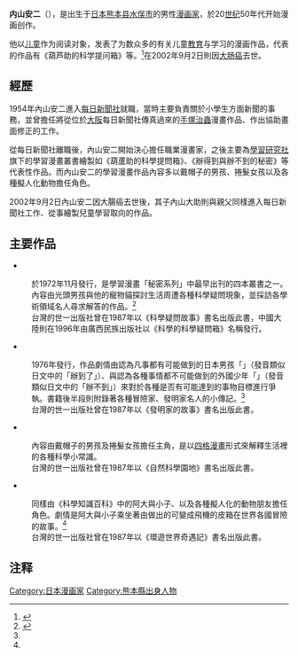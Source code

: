 {{Infobox Comics creator
| name          = 內山 安二
| japanese      = 内山安二
| kana          = うちやま やすじ
| romaji        = Uchiyama Yasuji
| birthdate     = {{Birth date|1935|6|21}}
| location      = [[熊本县|熊本县]][[水俣市|水俣市]]
| deathdate     = {{Death date and age|2002|9|2|1935|6|21}}
| deathplace    = [[东京都|东京都]]
| nationality   = {{JPN}}
| area          = 教育、学习漫画
| notable works = 《葫芦助的科学提问箱》等
}}
'''内山安二'''（{{bd|1935年|6月21日|2002年|9月2日}}），是出生于[[日本|日本]][[熊本县|熊本县]][[水俣市|水俣市]]的男性[[漫画家|漫画家]]，於20[[世纪|世纪]]50年代开始漫画创作。

他以[[儿童|儿童]]作为阅读对象，发表了为数众多的有关儿童[[教育|教育]]与学习的漫画作品，代表的作品有《葫芦助的科学提问箱》等。<ref>{{Cite web  |url=http://bq.kongfz.com/detail_15474984_15/  |title=内山安二的相关作品  }}{{Dead link|date=2020年6月 |bot=InternetArchiveBot |fix-attempted=yes }}</ref>在2002年9月2日則因[[大肠癌|大肠癌]]去世。

==經歷==
1954年內山安二進入[[每日新聞社|每日新聞社]]就職，當時主要負責關於小學生方面新聞的事務，並曾擔任將從位於[[大阪市|大阪]]每日新聞社傳真過來的[[手塚治蟲|手塚治蟲]]漫畫作品、作出協助畫面修正的工作。

從每日新聞社離職後，內山安二開始決心擔任職業漫畫家，之後主要為[[學習研究社|學習研究社]]旗下的學習漫畫叢書{{nihongo|「秘密系列」|ひみつシリーズ}}繪製如《葫蘆助的科學提問箱》、《辦得到與辦不到的秘密》等代表性作品。而內山安二的學習漫畫作品內容多以戴帽子的男孩、捲髮女孩以及各種擬人化動物擔任角色。

2002年9月2日內山安二因大腸癌去世後，其子內山大助則與親父同樣進入每日新聞社工作、從事繪製兒童學習取向的作品。

==主要作品==
*{{nihongo|'''葫蘆助的科學提問箱'''|コロ助の科学質問箱}}
:於1972年11月發行，是學習漫畫「秘密系列」中最早出刊的四本叢書之一。
:內容由光頭男孩{{nihongo|「葫蘆助」|コロ助}}與他的寵物貓{{nihongo|「喵可」|ニャーゴ}}探討生活周遭各種科學疑問現象，並採訪各學術領域名人尋求解答的作品。<ref name="Himitsu">{{Cite web |url=http://www.h2.dion.ne.jp/~yatte/himitu.html |script-title=ja:ひみつシリーズを見てみよう |date=2013年4月16日 |deadurl=yes |archiveurl=https://web.archive.org/web/20130626010343/http://www.h2.dion.ne.jp/~yatte/himitu.html |archivedate=2013年6月26日 |accessdate=2013年4月16日 }}</ref>
:台灣的世一出版社曾在1987年以《科學疑問故事》書名出版此書，中國大陸則在1996年由廣西民族出版社以《科學的科學疑問箱》名稱發行。

*{{nihongo|'''辦得到與辦不到的秘密'''|できる・できないのひみつ}}
:1976年發行，作品劇情由認為凡事都有可能做到的日本男孩「{{lang|ja|やっ太}}」（發音類似日文中的「辦到了」）、與認為各種事情都不可能做到的外國少年「{{lang|ja|デキッコナイス}}」（發音類似日文中的「辦不到」）來對於各種是否有可能達到的事物目標進行爭執。書籍後半段則附錄著各種冒險家、發明家名人的小傳記。<ref name="Himitsu" />
:台灣的世一出版社曾在1987年以《發明家的故事》書名出版此書。

*{{nihongo|'''科學知識百科'''|科学物知り百科}}
:內容由戴帽子的男孩{{nihongo|「阿大」|大ちゃん}}及捲髮女孩{{nihongo|「小子」|しょうこちゃん}}擔任主角，是以[[四格漫畫|四格漫畫]]形式來解釋生活裡的各種科學小常識。
:台灣的世一出版社曾在1987年以《自然科學園地》書名出版此書。

*{{nihongo|'''驚奇的世界各國旅行'''|世界の国ぐにびっくり旅行}}
:同樣由《科學知識百科》中的阿大與小子、以及各種擬人化的動物朋友擔任角色。劇情是阿大與小子乘坐著由{{nihongo|「發明爺爺」|発明はかせのおじさん}}做出的可變成飛機的皮箱在世界各國冒險的故事。<ref name="Himitsu" />
:台灣的世一出版社曾在1987年以《環遊世界奇遇記》書名出版此書。

==注释==
{{Reflist}}

{{DEFAULTSORT:Uchiyama Yasuji}}
[[Category:日本漫画家|Category:日本漫画家]]
[[Category:熊本縣出身人物|Category:熊本縣出身人物]]